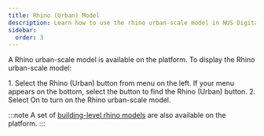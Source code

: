 ```yaml
---
title: Rhino (Urban) Model
description: Learn how to use the rhino urban-scale model in NUS Digital Twin
sidebar:
  order: 3
---
```


A Rhino urban-scale model is available on the platform. To display the Rhino urban-scale model:

<Steps>
1. Select the <span style={{ display: 'inline-block' }}><Icons.RhinoModels height="1.125rem" width="1.125rem" /></span> Rhino (Urban) button from menu on the left. If your menu appears on the bottom, select the <span style={{ display: 'inline-block' }}><Icons.Layers height="1.125rem" width="1.125rem" /></span> button to find the Rhino (Urban) button.
2. Select On to turn on the Rhino urban-scale model.
</Steps>

:::note
A set of [building-level rhino models](/user-guide/building-models/rhino-building) are also available on the platform.
:::